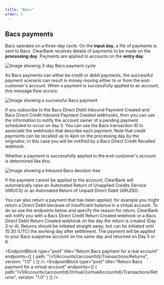 ```yaml
---
title: "Bacs"
order: 3
---
```



## Bacs payments

Bacs operates on a three-day cycle. On the **input day**, a file of payments is sent to Bacs. ClearBank receives details of payments to be made on the **processing day**. Payments are applied to accounts on the **entry day**.

![Image showing 3-day Bacs payment cycle](/assets/images/BacsOverview-Days.svg "Bacs payment cycle")

As Bacs payments can either be credit or debit payments, the successful payment scenario can result in money moving either to or from the end-customer's account.
When a payment is successfully applied to an account, this message flow occurs:

![Image showing a successful Bacs payment](/assets/images/BacsOverview-PaymentSuccess.svg "Successful Bacs payment")

If you subscribe to the Bacs Direct Debit Inbound Payment Created and Bacs Direct Credit Inbound Payment Created webhooks, then you can use the information to notify the account owner of a pending payment scheduled to occur on day 3. You can use the Bacs transaction ID to associate the webhooks that describe each payment. Note that credit payments can be recalled up to 4pm on the processing day by the originator; in this case you will be notified by a Bacs Direct Credit Recalled webhook.

Whether a payment is successfully applied to the end-customer's account is determined like this:

![Image showing a Inbound Bacs decision tree](/assets/images/BacsOverview-DecisionTree.svg "Inbound Bacs decision tree")

If the payment cannot be applied to the account, ClearBank will automatically raise an Automated Return of Unapplied Credits Service (ARUCS) or an Automated Return of Unpaid Direct Debit (ARUDD). 

You can also return a payment that has been applied, for example you might return a Direct Debit because of insufficient balance in a virtual account. To do so use the endpoints below and specify the reason for return. ClearBank will notify you with a Bacs Direct Credit Return Created webhook or a Bacs Direct Debit Return Created webhook on the day the return is created (Day 3 or 4). Returns should be initiated straight away, but can be initiated until 15:30 (UTC) the working day after settlement. The payment will be applied to your Bacs suspense account on the same day and returned on Day 5 or 6.

<EndpointBlock
  type="post"
  title="Return Bacs payment for a real account"
  endpoints={[
    {
      path: "/v1/Accounts/{accountId}/Transactions/Returns",
      version: "1.0"
    }
  ]}
/>
<EndpointBlock
  type="post"
  title="Return Bacs payment for a virtual account"
  endpoints={[
    {
      path:"/v1/Accounts/{accountId}/Virtual/{virtualAccountId}/Transactions/Returns",
      version: "1.0"
    }
  ]}
/>
